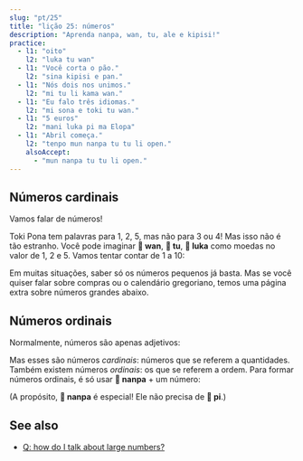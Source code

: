 ```yaml
---
slug: "pt/25"
title: "lição 25: números"
description: "Aprenda nanpa, wan, tu, ale e kipisi!"
practice:
  - l1: "oito"
    l2: "luka tu wan"
  - l1: "Você corta o pão."
    l2: "sina kipisi e pan."
  - l1: "Nós dois nos unimos."
    l2: "mi tu li kama wan."
  - l1: "Eu falo três idiomas."
    l2: "mi sona e toki tu wan."
  - l1: "5 euros"
    l2: "mani luka pi ma Elopa"
  - l1: "Abril começa."
    l2: "tenpo mun nanpa tu tu li open."
    alsoAccept:
      - "mun nanpa tu tu li open."
---
```



## Números cardinais

Vamos falar de números!

<List>
  <Word sl="wan" m="um; unido" />
  <Word sl="tu" m="dois; dividido" />
  <Word sl="luka" m="cinco, mão" />
  <Word sl="mute" m="muitos" />
  <Word sl="ale" m="todos, cada um" />
  <Word sl="kipisi" m="peça, parte; dividir" />
</List>

Toki Pona tem palavras para 1, 2, 5, mas não para 3 ou 4! Mas isso não é tão estranho. Você pode imaginar **󱥳 wan**, **󱥮 tu**, **󱤭 luka** como moedas no valor de 1, 2 e 5. Vamos tentar contar de 1 a 10:

<List>
    <Word sl="wan" m="um" />
    <Word sl="tu" m="dois" />
    <Word sl="tu wan" m="três" />
    <Word sl="tu tu" m="quatro" />
    <Word sl="luka" m="cinco" />
    <Word sl="luka wan" m="seis" />
    <Word sl="luka tu" m="sete" />
    <Word sl="luka tu wan" m="oito" />
    <Word sl="luka tu tu" m="nove" />
    <Word sl="luka luka" m="dez" />
</List>

Em muitas situações, saber só os números pequenos já basta. Mas se você quiser falar sobre compras ou o calendário gregoriano, temos uma página extra sobre números grandes abaixo.

## Números ordinais

Normalmente, números são apenas adjetivos:

<List>
    <Word sl="kala wan" m="um peixe" />
    <Word sl="soko tu tu" m="quatro cogumelos" />
    <Word sl="mun luka" m="cinco meses" />
</List>

Mas esses são números *cardinais*: números que se referem a quantidades. Também existem números *ordinais*: os que se referem a ordem. Para formar números ordinais, é só usar **󱤽 nanpa** + um número:

<List>
    <Word sl="nanpa" m="número; o ...-ésimo" />
    <Word sl="kala nanpa wan" m="o primeiro peixe" />
    <Word sl="soko nanpa tu tu" m="o quarto cogumelo" />
    <Word sl="mun nanpa luka" m="o quinto mês" />
</List>

(A propósito, **󱤽 nanpa** é especial! Ele não precisa de **󱥍 pi**.)

<Practice exercises={frontmatter.practice} client:load />

## See also
* [Q: how do I talk about large numbers?](en/large-numbers/)
